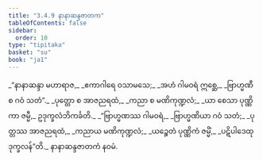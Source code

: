 ```yaml
---
title: "3.4.9 နာနာဆန္ဒဇာတက"
tableOfContents: false
sidebar:
  order: 10
type: "tipitaka"
basket: "su"
book: "ja1"
---
```



<DynamicBreadcrumb />

<Division number="115" book="ja1">

<Paragraph number="828" type="verses" book="ja1">
_“နာနာဆန္ဒာ မဟာရာဇ,_  
_ဧကာဂါရေ ဝသာမသေ;_  
_အဟံ ဂါမဝရံ ဣစ္ဆေ,_  
_ဗြာဟ္မဏီ စ ဂဝံ သတံ”._  

</Paragraph>

</Division>
<Division number="116" book="ja1">

<Paragraph number="829" type="verses" book="ja1">
_ပုတ္တော စ အာဇညရထံ,_  
_ကညာ စ မဏိကုဏ္ဍလံ;_  
_ယာ စေသာ ပုဏ္ဏိကာ ဇမ္မီ,_  
ဥဒုက္ခလံဘိကင်္ခတိ._  

</Paragraph>

</Division>
<Division number="117" book="ja1">

<Paragraph number="830" type="verses" book="ja1">
_“ဗြာဟ္မဏဿ ဂါမဝရံ,_  
_ဗြာဟ္မဏိယာ ဂဝံ သတံ;_  
_ပုတ္တဿ အာဇညရထံ,_  
_ကညာယ မဏိကုဏ္ဍလံ;_  
_ယဉ္စေတံ ပုဏ္ဏိကံ ဇမ္မိံ,_  
_ပဋိပါဒေထုဒုက္ခလန်”တိ._  


</Paragraph>
</Division>

<Paragraph number="831" type="center" book="ja1">
နာနာဆန္ဒဇာတကံ နဝမံ.
</Paragraph>